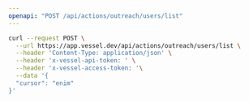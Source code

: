 ```yaml
---
openapi: "POST /api/actions/outreach/users/list"
---
```


<RequestExample>

```bash Request
curl --request POST \
  --url https://app.vessel.dev/api/actions/outreach/users/list \
  --header 'Content-Type: application/json' \
  --header 'x-vessel-api-token: ' \
  --header 'x-vessel-access-token: '\
  --data '{
  "cursor": "enim"
}'
```

</RequestExample>
